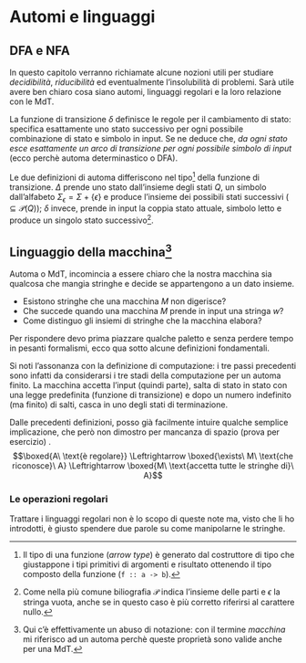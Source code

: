 # Automi e linguaggi \hfill \faCubes




## DFA e NFA

In questo capitolo verranno richiamate alcune nozioni utili per studiare *decidibilità*, *riducibilità* ed eventualmente l'insolubilità di problemi. Sarà utile avere ben chiaro cosa siano automi, linguaggi regolari e la loro relazione con le MdT.

\begin{definition}
Un \underline{automa finito determinastico} (DFA) è la quintupla
$$(Q, \Sigma, \delta, q_0, F)$$

\begin{itemize}[itemsep=-7pt]
\item $Q$ è l'insieme finito degli stati
\item $\Sigma$ è l'insieme finito dei simboli (alfabeto)
\item $\delta{:}Q{\times}\Sigma{\rightarrow}Q$ è la funzione di transizione
\item $q_0{\in}Q$ è lo stato iniziale
\item $F{\subseteq}Q$ è l'insieme degli stati di accettazione
\end{itemize}
\end{definition}

La funzione di transizione $\delta$ definisce le regole per il cambiamento di stato: specifica esattamente uno stato successivo per ogni possibile combinazione di stato e simbolo in input. Se ne deduce che, *da ogni stato esce esattamente un arco di transizione per ogni possibile simbolo di input* (ecco perchè automa determinastico o DFA).

\begin{definition}
Un \underline{automa finito non deterministico} (NFA) è la quintupla
$$(Q, \Sigma, \Delta, q_0, F)$$

\begin{itemize}[itemsep=-7pt]
\item $Q$ è l'insieme finito degli stati
\item $\Sigma$ è l'insieme finito dei simboli (alfabeto)
\item $\Delta{:}Q{\times}\Sigma_\epsilon{\rightarrow}\mathcal{P}(Q)$ è la funzione di transizione
\item $q_0{\in}Q$ è lo stato iniziale
\item $F{\subseteq}Q$ è l'insieme degli stati di accettazione
\end{itemize}
\end{definition}

Le due definizioni di automa differiscono nel tipo[^7] della funzione di transizione. $\Delta$ prende uno stato dall'insieme degli stati $Q$, un simbolo dall'alfabeto $\Sigma_\epsilon{=}\Sigma{+}\{\epsilon\}$ e produce l'insieme dei possibili stati successivi (${\subseteq}\mathcal{P}(Q)$); $\delta$ invece, prende in input la coppia stato attuale, simbolo letto e produce un singolo stato successivo[^8].




## Linguaggio della macchina[^9]

Automa o MdT, incomincia a essere chiaro che la nostra macchina sia qualcosa che mangia stringhe e decide se appartengono a un dato insieme.

* Esistono stringhe che una macchina $M$ non digerisce?
* Che succede quando una macchina $M$ prende in input una stringa $w$?
* Come distinguo gli insiemi di stringhe che la macchina elabora?

Per rispondere devo prima piazzare qualche paletto e senza perdere tempo in pesanti formalismi, ecco qua sotto alcune definizioni fondamentali.

\begin{definition}
Sia $M{=}\{Q,\Sigma,\delta,q_0,F\}$ un automa finito e $w{=}w_0w_1...w_n$ una stringa composta da caratteri $w_i{\in}\Sigma$. Si dice che la macchina $M$ \underline{accetta la stringa} $w$ se esiste una sequenza di stati $[r_0,r_1,...,r_{n+1}]$ in $Q$, con tre condizioni

\begin{enumerate}[itemsep=-7pt]
\item $r_0{=}q_0$: la macchina è partita e si trova in $q_0$
\item $\delta(r_i,w_{i+1}){=}r_{i+1}$, $0{\leq}i{\leq}n{-}1$: la macchina cambia stato con $\delta$
\item $r_n{\in}F$: la macchina accetta l'input se termina in un $q_F{\in}F$
\end{enumerate}
\end{definition}

Si noti l'assonanza con la definizione di computazione: i tre passi precedenti sono infatti da considerarsi i tre stadi della computazione per un automa finito. La macchina accetta l'input (quindi parte), salta di stato in stato con una legge predefinita (funzione di transizione) e dopo un numero indefinito (ma finito) di salti, casca in uno degli stati di terminazione.

\begin{definition}
Il \underline{linguaggio della macchina} $M$ è l'insieme $A$ di tutte le stringhe accettate dalla macchina: $A{=}L(M)$.
\end{definition}

\begin{definition}
La macchina $M$ \underline{riconosce il linguaggio} $A$ se $A {=} \{w\, |\, w{\in}A,\, M \text{accetta}\, w\}$.
\end{definition}

\begin{definition}
Un linguaggio è chiamato \underline{regolare} sse esiste un automa finito che lo riconosce.
\end{definition}

Dalle precedenti definizioni, posso già facilmente intuire qualche semplice implicazione, che però non dimostro per mancanza di spazio (prova per esercizio) \faMehO.
$$\boxed{A\ \text{è regolare}} \Leftrightarrow \boxed{\exists\ M\ \text{che riconosce}\ A} \Leftrightarrow \boxed{M\ \text{accetta tutte le stringhe di}\ A}$$

### Le operazioni regolari

Trattare i linguaggi regolari non è lo scopo di queste note ma, visto che li ho introdotti, è giusto spendere due parole su come manipolarne le stringhe.

[^7]: Il tipo di una funzione (*arrow type*) è generato dal costruttore di tipo che giustappone i tipi primitivi di argomenti e risultato ottenendo il tipo composto della funzione (`f :: a -> b`).
[^8]: Come nella più comune biliografia $\mathcal{P}$ indica l'insieme delle parti e $\epsilon$ la stringa vuota, anche se in questo caso è più corretto riferirsi al carattere nullo.
[^9]: Qui c'è effettivamente un abuso di notazione: con il termine *macchina* mi riferisco ad un automa perchè queste proprietà sono valide anche per una MdT.

